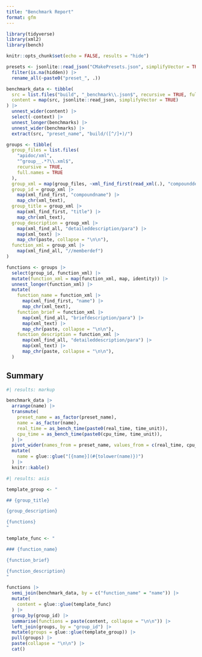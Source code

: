 ```yaml
---
title: "Benchmark Report"
format: gfm
---
```


```r
library(tidyverse)
library(xml2)
library(bench)

knitr::opts_chunk$set(echo = FALSE, results = "hide")
```

```r
presets <- jsonlite::read_json("CMakePresets.json", simplifyVector = TRUE)$configurePresets |> 
  filter(is.na(hidden)) |> 
  rename_all(~paste0("preset_", .))
```

```r
benchmark_data <- tibble(
  src = list.files("build", "_benchmark\\.json$", recursive = TRUE, full.names = TRUE),
  content = map(src, jsonlite::read_json, simplifyVector = TRUE)
) |> 
  unnest_wider(content) |> 
  select(-context) |> 
  unnest_longer(benchmarks) |> 
  unnest_wider(benchmarks) |> 
  extract(src, "preset_name", "build/([^/]+)/")
```

```r
groups <- tibble(
  group_files = list.files(
    "apidoc/xml",
    "^group__.*?\\.xml$",
    recursive = TRUE,
    full.names = TRUE
  ),
  group_xml = map(group_files, ~xml_find_first(read_xml(.), "compounddef")),
  group_id = group_xml |> 
    map(xml_find_first, "compoundname") |> 
    map_chr(xml_text),
  group_title = group_xml |> 
    map(xml_find_first, "title") |> 
    map_chr(xml_text),
  group_description = group_xml |> 
    map(xml_find_all, "detaileddescription/para") |> 
    map(xml_text) |> 
    map_chr(paste, collapse = "\n\n"),
  function_xml = group_xml |> 
    map(xml_find_all, "//memberdef")
)

functions <- groups |> 
  select(group_id, function_xml) |> 
  mutate(function_xml = map(function_xml, map, identity)) |> 
  unnest_longer(function_xml) |> 
  mutate(
    function_name = function_xml |> 
      map(xml_find_first, "name") |> 
      map_chr(xml_text),
    function_brief = function_xml |> 
      map(xml_find_all, "briefdescription/para") |> 
      map(xml_text) |> 
      map_chr(paste, collapse = "\n\n"),
    function_description = function_xml |> 
      map(xml_find_all, "detaileddescription/para") |> 
      map(xml_text) |> 
      map_chr(paste, collapse = "\n\n"),
  )
```

## Summary

```r
#| results: markup

benchmark_data |> 
  arrange(name) |> 
  transmute(
    preset_name = as_factor(preset_name),
    name = as_factor(name),
    real_time = as_bench_time(paste0(real_time, time_unit)),
    cpu_time = as_bench_time(paste0(cpu_time, time_unit)),
  ) |> 
  pivot_wider(names_from = preset_name, values_from = c(real_time, cpu_time)) |> 
  mutate(
    name = glue::glue("[{name}](#{tolower(name)})")
  ) |> 
  knitr::kable()
```


```r
#| results: asis

template_group <- "

## {group_title}

{group_description}

{functions}
"

template_func <- "

### {function_name}

{function_brief}

{function_description}
"

functions |> 
  semi_join(benchmark_data, by = c("function_name" = "name")) |> 
  mutate(
    content = glue::glue(template_func)
  ) |> 
  group_by(group_id) |> 
  summarise(functions = paste(content, collapse = "\n\n")) |> 
  left_join(groups, by = "group_id") |> 
  mutate(groups = glue::glue(template_group)) |> 
  pull(groups) |> 
  paste(collapse = "\n\n") |>
  cat()
```



